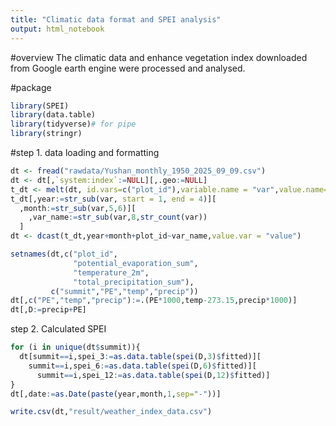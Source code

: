 ```yaml
---
title: "Climatic data format and SPEI analysis"
output: html_notebook
---
```


#overview 
The climatic data and enhance vegetation index downloaded from Google earth engine were processed and analysed.

#package
```r
library(SPEI)
library(data.table)
library(tidyverse)# for pipe
library(stringr)
```


#step 1. data loading and formatting
```r
dt <- fread("rawdata/Yushan_monthly_1950_2025_09_09.csv")
dt <- dt[,`system:index`:=NULL][,.geo:=NULL]
t_dt <- melt(dt, id.vars=c("plot_id"),variable.name = "var",value.name="value")
t_dt[,year:=str_sub(var, start = 1, end = 4)][
  ,month:=str_sub(var,5,6)][
    ,var_name:=str_sub(var,8,str_count(var))
  ]
dt <- dcast(t_dt,year+month+plot_id~var_name,value.var = "value")

setnames(dt,c("plot_id",
              "potential_evaporation_sum",
              "temperature_2m",
              "total_precipitation_sum"),
         c("summit","PE","temp","precip"))
dt[,c("PE","temp","precip"):=.(PE*1000,temp-273.15,precip*1000)]
dt[,D:=precip+PE]
```



step 2. Calculated SPEI
```r
for (i in unique(dt$summit)){
  dt[summit==i,spei_3:=as.data.table(spei(D,3)$fitted)][
    summit==i,spei_6:=as.data.table(spei(D,6)$fitted)][
      summit==i,spei_12:=as.data.table(spei(D,12)$fitted)]
}
dt[,date:=as.Date(paste(year,month,1,sep="-"))]

write.csv(dt,"result/weather_index_data.csv")
```
